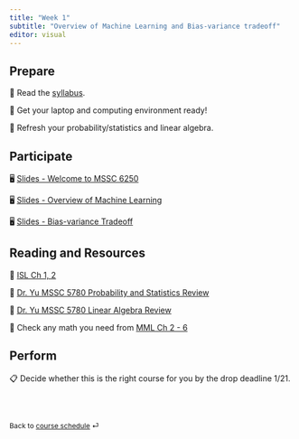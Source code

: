 ```yaml
---
title: "Week 1"
subtitle: "Overview of Machine Learning and Bias-variance tradeoff"
editor: visual
---
```


## Prepare

📖 Read the [syllabus](/course-syllabus.html).

📖 Get your laptop and computing environment ready!

📖 Refresh your probability/statistics and linear algebra.

## Participate

🖥️ [Slides - Welcome to MSSC 6250](/slides/01-syllabus.html)

🖥️ [Slides - Overview of Machine Learning](/slides/02-overview.html)

🖥️ [Slides - Bias-variance Tradeoff](/slides/03-bias-var.html)

## Reading and Resources

📖 [ISL Ch 1, 2](https://www.statlearning.com/)

📖 [Dr. Yu MSSC 5780 Probability and Statistics Review](https://math4780-f23.github.io/website/slides/03-prob-stat.html#/title-slide)

📖 [Dr. Yu MSSC 5780 Linear Algebra Review](https://math4780-f23.github.io/website/slides/06-mat.html#/title-slide)

📖 Check any math you need from [MML Ch 2 - 6](https://mml-book.github.io/)




<!-- 📖 [MML Ch 7.1](https://mml-book.github.io/book/mml-book.pdf) -->

## Perform

📋 Decide whether this is the right course for you by the drop deadline 1/21.


<!-- 📋 [Lab-00 Posit Cloud](/exercise/lab00-posit.html) -->

<!-- 📋 [Lab-01 Running R Script](/exercise/lab01-rscript.html) -->

<br><br>

::: {style="font-size: 0.875em;"}
Back to [course schedule](/ "Course schedule") ⏎
:::
